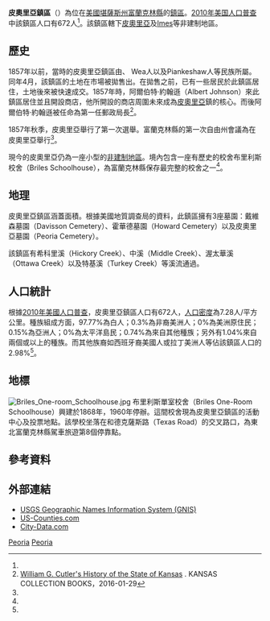 {{noteTA
|G1=USState
}}
{{Infobox settlement
|official_name = 皮奧里亞鎮區
|native_name = Peoria Township
|settlement_type = 鎮區
|image_map = Map highlighting Peoria Township, Franklin County, Kansas.svg
|map_caption = 皮奧里亞鎮區在富蘭克林縣的位置
|coordinates_display = inline,title
|coordinates_region = US-KS
|subdivision_type = [[世界政區索引|國家]]
|subdivision_name = [[美国|美国]]
|subdivision_type1 = [[美國行政區劃|州]]
|subdivision_name1 = [[堪薩斯州|堪薩斯州]]
|subdivision_type2 = [[堪萨斯州行政区划|縣]]
|subdivision_name2 = [[富蘭克林縣_(堪薩斯州)|富蘭克林縣]]
|area_total_km2 = 92.28
|area_land_km2 = 92.09
|area_water_km2 = 0.18
|area_total_sq_mi = 35.63
|area_land_sq_mi = 35.56
|area_water_sq_mi = 0.07
|area_water_percent = 0.2
|population_as_of = [[2010年美国人口普查|2010]]
|population_footnotes = <ref name=census>{{cite web|url=http://www.census.gov/geo/www/gazetteer/gazetteer2010.html|title=2010 Census Gazetteer Files|publisher=[[美国人口调查局|美国人口调查局]]|accessdate=2016-01-29|archive-url=https://web.archive.org/web/20121021075704/http://www.census.gov/geo/www/gazetteer/gazetteer2010.html|archive-date=2012-10-21|dead-url=yes}}</ref>
|population_total = 672
|population_density_km2 = auto
|elevation_footnotes = 
|elevation_m = 301
|elevation_ft = 988
|latd = 38
|latm = 37
|lats = 00
|latNS = N
|longd = 95
|longm = 08
|longs = 01
|longEW = W
|blank_name = [[地名信息系统|GNIS]] feature ID
|blank_info = [http://geonames.usgs.gov/pls/gnispublic/f?p=gnispq:3:::NO::P3_FID:0479373 0479373]
|website = 
|footnotes = 
}}

'''皮奧里亞鎮區'''（{{lang-en|'''Peoria Township'''}}）為位在[[美國|美國]][[堪薩斯州|堪薩斯州]][[富蘭克林縣_(堪薩斯州)|富蘭克林縣]]的[[行政鎮區|鎮區]]。[[2010年美国人口普查|2010年美国人口普查]]中該鎮區人口有672人<ref name=census/>。該鎮區轄下[[皮奧里亞_(堪薩斯州)|皮奧里亞]]及[[Imes,_Kansas|Imes]]等非建制地區。

==歷史==
1857年以前，當時的皮奧里亞鎮區由{{le|皮奧里亞人|Peoria tribe}}、 Wea人以及Piankeshaw人等民族所屬。同年4月，該鎮區的土地在市場被拋售出。在拋售之前，已有一些居民於此鎮區居住，土地後來被快速成交。1857年時，阿爾伯特·約翰遜（Albert Johnson）來此鎮區居住並且開設商店，他所開設的商店周圍未來成為[[皮奧里亞_(堪薩斯州)|皮奧里亞]]鎮的核心。而後阿爾伯特·約翰遜被任命為第一任郵政局長<ref name=kancoll>[http://www.kancoll.org/books/cutler/franklin/franklin-co-p16.html#PEORIA William G. Cutler's History of the State of Kansas] {{Wayback|url=http://www.kancoll.org/books/cutler/franklin/franklin-co-p16.html#PEORIA |date=20160304111541 }}. KANSAS COLLECTION BOOKS，2016-01-29</ref>。

1857年秋季，皮奧里亞舉行了第一次選舉。富蘭克林縣的第一次自由州會議為在皮奧里亞舉行<ref name=kancoll/>。

現今的皮奧里亞仍為一座小型的[[非建制地區|非建制地區]]。境內包含一座有歷史的校舍布里利斯校舍（Briles Schoolhouse），為富蘭克林縣保存最完整的校舍之一<ref name=kancoll/>。

==地理==
皮奧里亞鎮區涵蓋面積{{convert|111.48|km2|sqmi}}。根據美國地質調查局的資料，此鎮區擁有3座墓園：戴維森墓園（Davisson Cemetery）、霍華德墓園（Howard Cemetery）以及皮奧里亞墓園（Peoria Cemetery）。

該鎮區有希科里溪（Hickory Creek）、中溪（Middle Creek）、渥太華溪（Ottawa Creek）以及特基溪（Turkey Creek）等溪流通過。

==人口統計==
根據[[2010年美國人口普查|2010年美國人口普查]]，皮奧里亞鎮區人口有672人，[[人口密度|人口密度]]為7.28人/平方公里。種族組成方面，97.77%為白人；0.3%為非裔美洲人；0%為美洲原住民；0.15%為亞洲人；0%為太平洋島民；0.74%為來自其他種族；另外有1.04%來自兩個或以上的種族。而其他族裔如西班牙裔美國人或拉丁美洲人等佔該鎮區人口的2.98%<ref name=census/>。

==地標==
[[File:Briles_One-room_Schoolhouse.jpg|thumb]]
布里利斯單室校舍（Briles One-Room Schoolhouse）興建於1868年，1960年停辦。這間校舍現為皮奧里亞鎮區的活動中心及投票地點。該學校坐落在{{le|68號堪薩斯州州道|K-68 (Kansas highway)}}和德克薩斯路（Texas Road）的交叉路口，為東北富蘭克林縣駕車旅遊第8個停靠點。

==參考資料==
{{reflist}}

==外部連結==
* [http://geonames.usgs.gov/domestic/index.html USGS Geographic Names Information System (GNIS)] {{Wayback|url=http://geonames.usgs.gov/domestic/index.html |date=20190428150204 }}
* [https://web.archive.org/web/20080723112151/http://www.us-counties.com/localgov/kansas.html US-Counties.com]
* [http://www.city-data.com/township/Peoria-Franklin-KS.html City-Data.com] {{Wayback|url=http://www.city-data.com/township/Peoria-Franklin-KS.html |date=20121022135803 }}

{{富蘭克林縣 (堪薩斯州)}}

[[Category:富蘭克林縣鎮區_(堪薩斯州)|Peoria]]
[[Category:堪薩斯州鎮區|Peoria]]